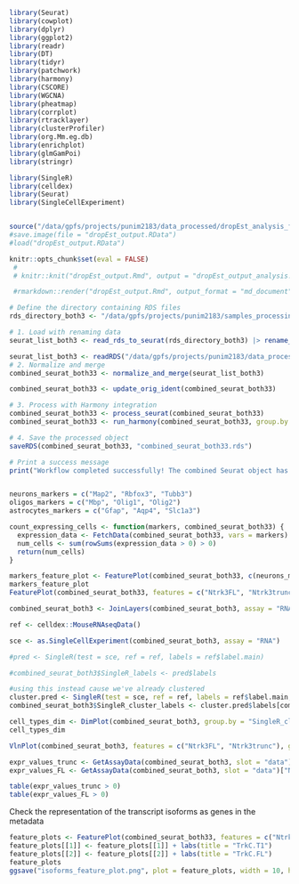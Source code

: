 ```r
library(Seurat)
library(cowplot)
library(dplyr)
library(ggplot2)
library(readr)
library(DT)
library(tidyr)
library(patchwork)
library(harmony)
library(CSCORE)
library(WGCNA)
library(pheatmap)
library(corrplot)
library(rtracklayer)
library(clusterProfiler)
library(org.Mm.eg.db)
library(enrichplot)
library(glmGamPoi)
library(stringr)

library(SingleR)
library(celldex)
library(Seurat)
library(SingleCellExperiment)


source("/data/gpfs/projects/punim2183/data_processed/dropEst_analysis_functions.R")
#save.image(file = "dropEst_output.RData")
#load("dropEst_output.RData")

knitr::opts_chunk$set(eval = FALSE)
 # 
 # knitr::knit("dropEst_output.Rmd", output = "dropEst_output_analysis.md")

 #rmarkdown::render("dropEst_output.Rmd", output_format = "md_document", output_file = "dropEst_output_analysis.md")
```


```r
# Define the directory containing RDS files
rds_directory_both3 <- "/data/gpfs/projects/punim2183/samples_processing/count_matrix_files/cm_Ntrk3"

# 1. Load with renaming data
seurat_list_both3 <- read_rds_to_seurat(rds_directory_both3) |> rename_cells_in_seurat_objects()

seurat_list_both3 <- readRDS("/data/gpfs/projects/punim2183/data_processed/seurat_list_both3.rds")
# 2. Normalize and merge
combined_seurat_both33 <- normalize_and_merge(seurat_list_both3)

combined_seurat_both33 <- update_orig_ident(combined_seurat_both33)

# 3. Process with Harmony integration
combined_seurat_both33 <- process_seurat(combined_seurat_both33)
combined_seurat_both33 <- run_harmony(combined_seurat_both33, group.by.vars = "orig.ident", npcs = 20)

# 4. Save the processed object
saveRDS(combined_seurat_both33, "combined_seurat_both33.rds")

# Print a success message
print("Workflow completed successfully! The combined Seurat object has been saved.")


neurons_markers = c("Map2", "Rbfox3", "Tubb3")
oligos_markers = c("Mbp", "Olig1", "Olig2")
astrocytes_markers = c("Gfap", "Aqp4", "Slc1a3")

count_expressing_cells <- function(markers, combined_seurat_both33) {
  expression_data <- FetchData(combined_seurat_both33, vars = markers)
  num_cells <- sum(rowSums(expression_data > 0) > 0)
  return(num_cells)
}

markers_feature_plot <- FeaturePlot(combined_seurat_both33, c(neurons_markers, astrocytes_markers, oligos_markers), raster = FALSE)
markers_feature_plot
FeaturePlot(combined_seurat_both33, features = c("Ntrk3FL", "Ntrk3trunc"))
```

```r
combined_seurat_both3 <- JoinLayers(combined_seurat_both3, assay = "RNA")

ref <- celldex::MouseRNAseqData()

sce <- as.SingleCellExperiment(combined_seurat_both3, assay = "RNA")

#pred <- SingleR(test = sce, ref = ref, labels = ref$label.main)

#combined_seurat_both3$SingleR_labels <- pred$labels

#using this instead cause we've already clustered
cluster.pred <- SingleR(test = sce, ref = ref, labels = ref$label.main, clusters = combined_seurat_both3$seurat_clusters)
combined_seurat_both3$SingleR_cluster_labels <- cluster.pred$labels[combined_seurat_both3$seurat_clusters]

cell_types_dim <- DimPlot(combined_seurat_both3, group.by = "SingleR_cluster_labels", label = TRUE) +labs(title = "Cell Type Clusters")
cell_types_dim

VlnPlot(combined_seurat_both3, features = c("Ntrk3FL", "Ntrk3trunc"), group.by = "SingleR_cluster_labels", pt.size = FALSE)

expr_values_trunc <- GetAssayData(combined_seurat_both3, slot = "data")["Ntrk3trunc", ]
expr_values_FL <- GetAssayData(combined_seurat_both3, slot = "data")["Ntrk3FL", ]

table(expr_values_trunc > 0)
table(expr_values_FL > 0)
```



Check the representation of the transcript isoforms as genes in the metadata
```r

feature_plots <- FeaturePlot(combined_seurat_both33, features = c("Ntrk3trunc", "Ntrk3FL"), raster = FALSE)
feature_plots[[1]] <- feature_plots[[1]] + labs(title = "TrkC.T1")
feature_plots[[2]] <- feature_plots[[2]] + labs(title = "TrkC.FL")
feature_plots
ggsave("isoforms_feature_plot.png", plot = feature_plots, width = 10, height = 8, dpi = 300)

```